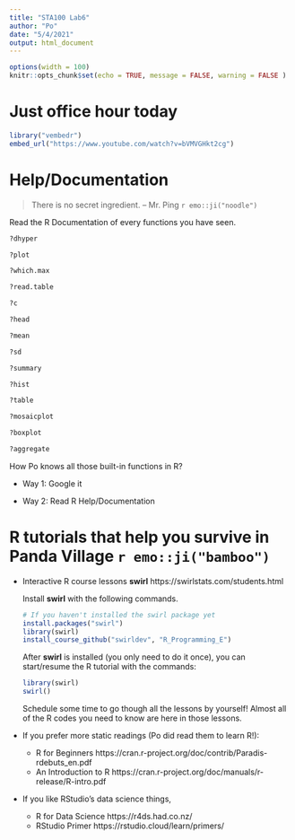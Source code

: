 ```yaml
---
title: "STA100 Lab6"
author: "Po"
date: "5/4/2021"
output: html_document
---
```


```r
options(width = 100)
knitr::opts_chunk$set(echo = TRUE, message = FALSE, warning = FALSE )
```

# Just office hour today

```r
library("vembedr")
embed_url("https://www.youtube.com/watch?v=bVMVGHkt2cg")
```


# Help/Documentation

> There is no secret ingredient. 
> -- Mr. Ping `r emo::ji("noodle")`

Read the R Documentation of every functions you have seen.
```r
?dhyper
```
```r
?plot
```
```r
?which.max
```
```r
?read.table
```
```r
?c
```
```r
?head
```
```r
?mean
```
```r
?sd
```
```r
?summary
```
```r
?hist
```
```r
?table
```
```r
?mosaicplot
```
```r
?boxplot
```
```r
?aggregate
```
How Po knows all those built-in functions in R?

- Way 1: Google it

- Way 2: Read R Help/Documentation

# R tutorials that help you survive in Panda Village `r emo::ji("bamboo")`

- Interactive R course lessons **swirl** https://swirlstats.com/students.html

  Install **swirl** with the following commands.
  ```r
  # If you haven't installed the swirl package yet
  install.packages("swirl")
  library(swirl)
  install_course_github("swirldev", "R_Programming_E")
  ```

  After **swirl** is installed (you only need to do it once), you can start/resume the R tutorial with the commands:
  ```r
  library(swirl)
  swirl()
  ```
  Schedule some time to go though all the lessons by yourself! Almost all of the R codes you need to know are here in those lessons.

- If you prefer more static readings (Po did read them to learn R!):
  - R for Beginners https://cran.r-project.org/doc/contrib/Paradis-rdebuts_en.pdf
  - An Introduction to R https://cran.r-project.org/doc/manuals/r-release/R-intro.pdf

- If you like RStudio's data science things,
  - R for Data Science https://r4ds.had.co.nz/
  - RStudio Primer https://rstudio.cloud/learn/primers/


